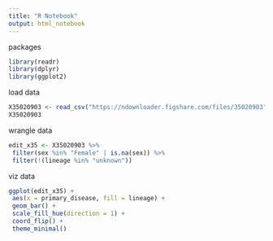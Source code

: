 ```yaml
---
title: "R Notebook"
output: html_notebook
---
```


packages
```r
library(readr)
library(dplyr)
library(ggplot2)
```

load data
```r
X35020903 <- read_csv("https://ndownloader.figshare.com/files/35020903")
X35020903
```

wrangle data
```r
edit_x35 <- X35020903 %>%
 filter(sex %in% "Female" | is.na(sex)) %>%
 filter(!(lineage %in% "unknown"))
```

viz data
```r
ggplot(edit_x35) +
 aes(x = primary_disease, fill = lineage) +
 geom_bar() +
 scale_fill_hue(direction = 1) +
 coord_flip() +
 theme_minimal()
```
